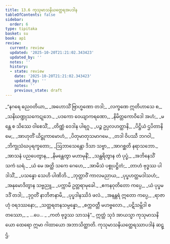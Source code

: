 ```yaml
---
title: 13.6 ကုသုမာသနိယတ္ထေရအပဒါန
tableOfContents: false
sidebar:
  order: 6
type: tipitaka
basket: su
book: ap1
review:
  current: review
  updated: '2025-10-20T21:21:02.343423'
  updated_by: ''
  notes: ''
  history:
  - state: review
    date: '2025-10-20T21:21:02.343423'
    updated_by: ''
    notes: ''
    previous_state: draft
---
```



<DynamicBreadcrumb />


<ReviewStatus review={frontmatter.review} showDetails={true} />

<HypothesisAnnotation frontmatter={frontmatter} />

<Division number="65" book="ap1" e="ch" v="20" p="175">

<Paragraph number="2128" type="verses" book="ap1">
_“နဂရေ ဓညဝတိယာ,_  
_အဟောသိံ ဗြာဟ္မဏော တဒါ;_  
_လက္ခဏေ ဣတိဟာသေ စ,_  
_သနိဃဏ္ဍုသကေဋုဘေ._  

</Paragraph>

</Division>
<Division number="66" book="ap1" e="ch" v="20" p="176">

<Paragraph number="2129" type="verses" book="ap1">
_ပဒကော ဝေယျာကရဏော,_  
_နိမိတ္တကောဝိဒေါ အဟံ;_  
_မန္တေ စ သိဿေ ဝါစေသိံ,_  
_တိဏ္ဏံ ဝေဒါန ပါရဂူ._  

</Paragraph>

</Division>
<Division number="67" book="ap1" e="ch" v="20" p="176">

<Paragraph number="2130" type="verses" book="ap1">
_ပဉ္စ ဥပ္ပလဟတ္ထာနိ,_  
_ပိဋ္ဌိယံ ဌပိတာနိ မေ;_  
_အာဟုတိံ ယိဋ္ဌုကာမောဟံ,_  
_ပိတုမာတုသမာဂမေ._  

</Paragraph>

</Division>
<Division number="68" book="ap1" e="ch" v="20" p="176">

<Paragraph number="2131" type="verses" book="ap1">
_တဒါ ဝိပဿီ ဘဂဝါ,_  
_ဘိက္ခုသံဃပုရက္ခတော;_  
_ဩဘာသေန္တော ဒိသာ သဗ္ဗာ,_  
_အာဂစ္ဆတိ နရာသဘော._  

</Paragraph>

</Division>
<Division number="69" book="ap1" e="ch" v="20" p="176">

<Paragraph number="2132" type="verses" book="ap1">
_အာသနံ ပညပေတွာန,_  
_နိမန္တေတွာ မဟာမုနိံ;_  
_သန္ထရိတွာန တံ ပုပ္ဖံ,_  
_အဘိနေသိံ သကံ ဃရံ._  

</Paragraph>

</Division>
<Division number="70" book="ap1" e="ch" v="20" p="176">

<Paragraph number="2133" type="verses" book="ap1">
_ယံ မေ အတ္ထိ သကေ ဂေဟေ,_  
_အာမိသံ ပစ္စုပဋ္ဌိတံ;_  
_တာဟံ ဗုဒ္ဓဿ ပါဒါသိံ,_  
_ပသန္နော သေဟိ ပါဏိဘိ._  

</Paragraph>

</Division>
<Division number="71" book="ap1" e="ch" v="20" p="176">

<Paragraph number="2134" type="verses" book="ap1">
_ဘုတ္တာဝိံ ကာလမညာယ,_  
_ပုပ္ဖဟတ္ထမဒါသဟံ;_  
_အနုမောဒိတွာန သဗ္ဗညူ,_  
_ပက္ကာမိ ဥတ္တရာမုခေါ._  

</Paragraph>

</Division>
<Division number="72" book="ap1" e="ch" v="20" p="176">

<Paragraph number="2135" type="verses" book="ap1">
_ဧကနဝုတိတော ကပ္ပေ,_  
_ယံ ပုပ္ဖမဒဒိံ တဒါ;_  
_ဒုဂ္ဂတိံ နာဘိဇာနာမိ,_  
_ပုပ္ဖဒါနဿိဒံ ဖလံ._  

</Paragraph>

</Division>
<Division number="73" book="ap1" e="ch" v="20" p="176">

<Paragraph number="2136" type="verses" book="ap1">
_အနန္တရံ ဣတော ကပ္ပေ,_  
_ရာဇာဟုံ ဝရဒဿနော;_  
_သတ္တရတနသမ္ပန္နော,_  
_စက္ကဝတ္တီ မဟဗ္ဗလော._  

</Paragraph>

</Division>
<Division number="74" book="ap1" e="ch" v="20" p="176">

<Paragraph number="2137" type="verses" book="ap1">
_ပဋိသမ္ဘိဒါ စတဿော,_  
_ …ပေ… _  
_ကတံ ဗုဒ္ဓဿ သာသနံ”._  

</Paragraph>

<Paragraph number="2138" book="ap1">
ဣတ္ထံ သုဒံ အာယသ္မာ ကုသုမာသနိယော ထေရော ဣမာ ဂါထာယော အဘာသိတ္ထာတိ.

</Paragraph>
</Division>

<Paragraph number="2139" type="center" book="ap1">
ကုသုမာသနိယတ္ထေရဿာပဒါနံ ဆဋ္ဌံ.
</Paragraph>